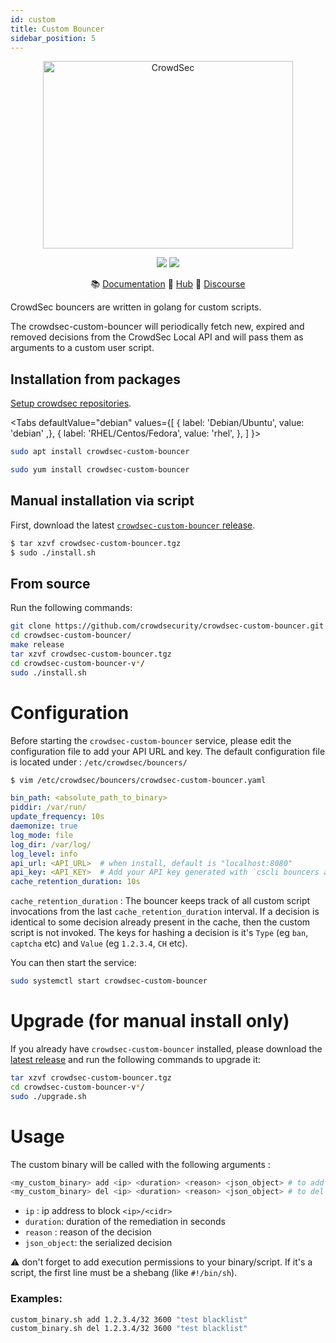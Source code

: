 ```yaml
---
id: custom
title: Custom Bouncer
sidebar_position: 5
---
```




<p align="center">
<img src={useBaseUrl('/img/crowdsec_custom.svg')} alt="CrowdSec" title="CrowdSec" width="400" height="300" />
</p>
<p align="center">
<img src="https://img.shields.io/badge/build-pass-green"></img>
<img src="https://img.shields.io/badge/tests-pass-green"></img>
</p>
<p align="center">
&#x1F4DA; <a href="#installation/">Documentation</a>
&#x1F4A0; <a href="https://hub.crowdsec.net">Hub</a>
&#128172; <a href="https://discourse.crowdsec.net">Discourse </a>
</p>


CrowdSec bouncers are written in golang for custom scripts.

The crowdsec-custom-bouncer will periodically fetch new, expired and removed decisions from the CrowdSec Local API and will pass them as arguments to a custom user script.

## Installation from packages

[Setup crowdsec repositories](/getting_started/install.mdx#install-our-repositories).

<Tabs
  defaultValue="debian"
  values={[
    { label: 'Debian/Ubuntu', value: 'debian' ,},
    { label: 'RHEL/Centos/Fedora', value: 'rhel', },
  ]
}>
<TabItem value="debian">

```bash
sudo apt install crowdsec-custom-bouncer
```

</TabItem>
<TabItem value="rhel">

```bash
sudo yum install crowdsec-custom-bouncer
```

</TabItem>

</Tabs>




## Manual installation via script

First, download the latest [`crowdsec-custom-bouncer` release](https://github.com/crowdsecurity/cs-custom-bouncer/releases).

```sh
$ tar xzvf crowdsec-custom-bouncer.tgz
$ sudo ./install.sh
```

## From source

Run the following commands:

```bash
git clone https://github.com/crowdsecurity/crowdsec-custom-bouncer.git
cd crowdsec-custom-bouncer/
make release
tar xzvf crowdsec-custom-bouncer.tgz
cd crowdsec-custom-bouncer-v*/
sudo ./install.sh
```

# Configuration

Before starting the `crowdsec-custom-bouncer` service, please edit the configuration file to add your API URL and key.
The default configuration file is located under : `/etc/crowdsec/bouncers/`

```sh
$ vim /etc/crowdsec/bouncers/crowdsec-custom-bouncer.yaml
```

```yaml
bin_path: <absolute_path_to_binary>
piddir: /var/run/
update_frequency: 10s
daemonize: true
log_mode: file
log_dir: /var/log/
log_level: info
api_url: <API_URL>  # when install, default is "localhost:8080"
api_key: <API_KEY>  # Add your API key generated with `cscli bouncers add --name <bouncer_name>`
cache_retention_duration: 10s 
```

`cache_retention_duration` : The bouncer keeps track of all custom script invocations from the last `cache_retention_duration` interval. If a decision is identical to some decision already present in the cache, then the custom script is not invoked. The keys for hashing a decision is it's `Type` (eg `ban`, `captcha` etc) and `Value` (eg `1.2.3.4`,  `CH` etc).

You can then start the service:

```sh
sudo systemctl start crowdsec-custom-bouncer
```

# Upgrade (for manual install only)

If you already have `crowdsec-custom-bouncer` installed, please download the [latest release](https://github.com/crowdsecurity/cs-custom-bouncer/releases) and run the following commands to upgrade it:

```bash
tar xzvf crowdsec-custom-bouncer.tgz
cd crowdsec-custom-bouncer-v*/
sudo ./upgrade.sh
```

# Usage

The custom binary will be called with the following arguments :

```bash
<my_custom_binary> add <ip> <duration> <reason> <json_object> # to add an IP address
<my_custom_binary> del <ip> <duration> <reason> <json_object> # to del an IP address
```

- `ip` : ip address to block `<ip>/<cidr>`
- `duration`: duration of the remediation in seconds
- `reason` : reason of the decision
- `json_object`: the serialized decision

:warning: don't forget to add execution permissions to your binary/script. If it's a script,
the first line must be a shebang (like `#!/bin/sh`).

### Examples:

```bash
custom_binary.sh add 1.2.3.4/32 3600 "test blacklist"
custom_binary.sh del 1.2.3.4/32 3600 "test blacklist"
```

